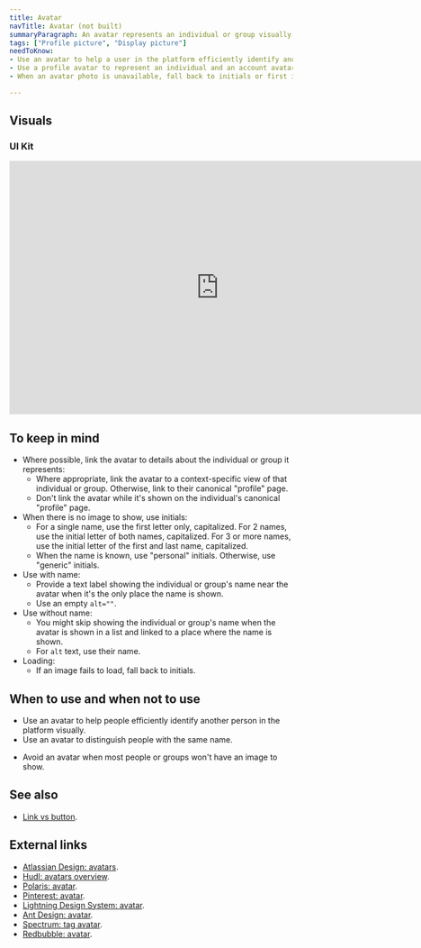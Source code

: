```yaml
---
title: Avatar
navTitle: Avatar (not built)
summaryParagraph: An avatar represents an individual or group visually.
tags: ["Profile picture", "Display picture"]
needToKnow:
- Use an avatar to help a user in the platform efficiently identify another person or an organization.
- Use a profile avatar to represent an individual and an account avatar for an organization.
- When an avatar photo is unavailable, fall back to initials or first initial.

---
```



## Visuals

### UI Kit

<iframe style="border: none;" width="744" height="450" src="https://www.figma.com/embed?embed_host=share&url=https%3A%2F%2Fwww.figma.com%2Ffile%2Fe3TyAOZKfLg9cA01Iy1Mgm%2FKaizen-Site-embed%3Fnode-id%3D17270%253A114" allowfullscreen></iframe>

## To keep in mind

- Where possible, link the avatar to details about the individual or group it represents:
  - Where appropriate, link the avatar to a context-specific view of that individual or group. Otherwise, link to their canonical "profile" page.
  - Don't link the avatar while it's shown on the individual's canonical "profile" page.
- When there is no image to show, use initials:
  - For a single name, use the first letter only, capitalized. For 2 names, use the initial letter of both names, capitalized. For 3 or more names, use the initial letter of the first and last name, capitalized.
  - When the name is known, use "personal" initials. Otherwise, use "generic" initials.
- Use with name:
  - Provide a text label showing the individual or group's name near the avatar when it's the only place the name is shown.
  - Use an empty `alt=""`.
- Use without name:
  - You might skip showing the individual or group's name when the avatar is shown in a list and linked to a place where the name is shown.
  - For `alt` text, use their name.
- Loading:
  - If an image fails to load, fall back to initials.

## When to use and when not to use

<DosAndDonts>
<Do>

- Use an avatar to help people efficiently identify another person in the platform visually.
- Use an avatar to distinguish people with the same name.

</Do>
<Dont>

- Avoid an avatar when most people or groups won't have an image to show.

</Dont>
</DosAndDonts>

## See also

- [Link vs button](/guidelines/link-vs-button/).

## External links

- [Atlassian Design: avatars](https://www.atlassian.design/guidelines/product/components/avatars).
- [Hudl: avatars overview](http://uniform.hudl.com/components/avatars/design/).
- [Polaris: avatar](https://polaris.shopify.com/components/images-and-icons/avatar#navigation).
- [Pinterest: avatar](https://pinterest.github.io/gestalt/#/Avatar).
- [Lightning Design System: avatar](https://www.lightningdesignsystem.com/components/avatar/#site-main-content).
- [Ant Design: avatar](https://ant.design/components/avatar/#header).
- [Spectrum: tag avatar](https://spectrum.adobe.com/page/tag/#Avatar).
- [Redbubble: avatar](http://redbubble.design/components/Avatar/examples).

